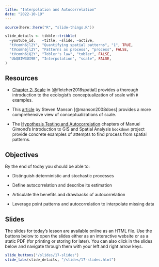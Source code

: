 ```yaml
---
title: "Interpolation and Autocorrelation"
date: "2022-10-19"
---
```


```r
source(here::here("R", "slide-things.R"))

slide_details <- tibble::tribble(
  ~youtube_id,   ~title, ~slide, ~active,
  "tVcomh6jl2Y", "Quantifying spatial patterns", "1", TRUE,
  "tVcomh6jl2Y", "Patterns as process", "process", FALSE,
  "tVcomh6jQ2Y", "Tobler's law", "tobler", FALSE,
  "UbQ8IW3UI9E", "Interpolation", "scale", FALSE,
)
```
## Resources

- <i class="fas fa-book"></i> [Chapter 2: Scale](https://boisestatecanvas.instructure.com/files/4856927/download?download_frd=1) in [@fletcher2018spatial] provides a thorough introduction to the ecologist's conceptualization of scale with `R` examples.

- <i class="fas fa-external-link-square-alt"></i>  This [article](https://www.sciencedirect.com/science/article/pii/S0016718506001564#:~:text=The%20epistemological%20scale%20continuum%20runs,readily%20accessible%20to%20objective%20observers) by Steven Manson [@manson2008does] provides a more comprehensive view of conceptualizations of scale.

- <i class="fas fa-external-link-square-alt"></i>  The [Hypothesis Testing and Autocorrelation](https://mgimond.github.io/Spatial/hypothesis-testing.html) chapters of Manuel Gimond's Introduction to GIS and Spatial Analysis `bookdown` project provide concrete examples of attempts to find process from spatial patterns. 

## Objectives

By the end of today you should be able to:

- Distinguish deterministic and stochastic processes

- Define autocorrelation and describe its estimation

- Articulate the benefits and drawbacks of autocorrelation

- Leverage point patterns and autocorrelation to interpolate missing data

## Slides

The slides for today's lesson are available online as an HTML file. Use the buttons below to open the slides either as an interactive website or as a static PDF (for printing or storing for later). You can also click in the slides below and navigate through them with your left and right arrow keys.

```r
slide_buttons("/slides/17-slides")
slide_tabs(slide_details, "/slides/17-slides.html")
```